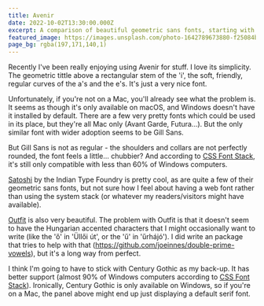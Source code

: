 ```yaml
---
title: Avenir
date: 2022-10-02T13:30:00.000Z
excerpt: A comparison of beautiful geometric sans fonts, starting with the satisfyingly proportioned Avenir.
featured_image: https://images.unsplash.com/photo-1642789673880-f25084b1c46d?ixlib=rb-1.2.1&ixid=MnwxMjA3fDB8MHxwaG90by1wYWdlfHx8fGVufDB8fHx8&auto=format&fit=crop&w=1887&q=80
page_bg: rgba(197,171,140,1)
---
```



Recently I've been really enjoying using Avenir for stuff. I love its simplicity. The geometric tittle above a rectangular stem of the 'i', the soft, friendly, regular curves of the a's and the e's. It's just a very nice font.

<div class="full-bleed not-prose">
  <FontSample fontName="Avenir" pinHue={201} />
</div>

Unfortunately, if you're not on a Mac, you'll already see what the problem is. It seems as though it's only available on macOS, and Windows doesn't have it installed by default. There are a few very pretty fonts which could be used in its place, but they're all Mac only (Avant Garde, Futura...). But the only similar font with wider adoption seems to be Gill Sans.

<div class="full-bleed not-prose">
  <FontSample fontName="Gill Sans" wordTest="COLLEGIUM" />
</div>

But Gill Sans is not as regular - the shoulders and collars are not perfectly rounded, the font feels a little... chubbier? And according to [CSS Font Stack](https://www.cssfontstack.com/Gill-Sans), it's still only compatible with less than 60% of Windows computers.

<div class="full-bleed not-prose">
  <FontSample
    fontName="Satoshi"
    fontSrc="https://api.fontshare.com/v2/css?f[]=satoshi@1&display=swap"
    wordTest="Wigglesworth"
  />
</div>

[Satoshi](https://www.fontshare.com/fonts/satoshi) by the Indian Type Foundry is pretty cool, as are quite a few of their geometric sans fonts, but not sure how I feel about having a web font rather than using the system stack (or whatever my readers/visitors might have available).

<div class="full-bleed not-prose">
  <FontSample
    fontName="Outfit"
    fontSrc="https://api.fontshare.com/v2/css?f[]=outfit@1&display=swap"
    wordTest="Üllői űrhájó"
  />
</div>

[Outfit](https://www.fontshare.com/fonts/outfit) is also very beautiful. The problem with Outfit is that it doesn't seem to have the Hungarian accented characters that I might occasionally want to write (like the 'ő' in 'Üllői út', or the 'ű' in 'űrhájó'). I did write an package that tries to help with that (https://github.com/joeinnes/double-prime-vowels), but it's a long way from perfect.

<div class="full-bleed not-prose">
  <FontSample
    fontName="Century Gothic"
    fontSrc="https://fonts.cdnfonts.com/css/century-gothic"
    wordTest="BALLOON"
  />
</div>

I think I'm going to have to stick with Century Gothic as my back-up. It has better support (almost 90% of Windows computers according to [CSS Font Stack](https://www.cssfontstack.com/)). Ironically, Century Gothic is only available on Windows, so if you're on a Mac, the panel above might end up just displaying a default serif font.
